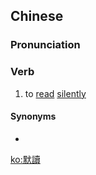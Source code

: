{{also|默读}}
==Chinese==
{{zh-forms|s=默读}}

===Pronunciation===
{{zh-pron
|m=mòdú
|cat=v
}}

===Verb===
{{zh-verb}}

# to [[read]] [[silently]]

====Synonyms====
* {{zh-l|默念}}

[[ko:默讀]]